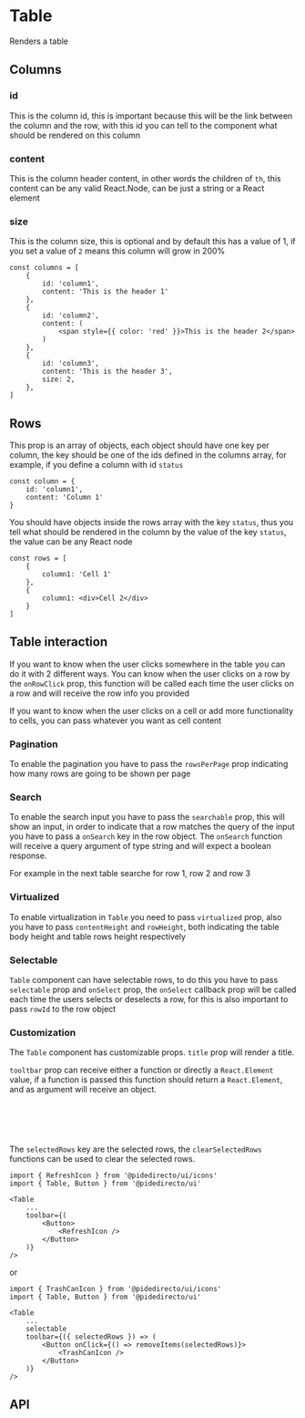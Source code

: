 

<Meta of={TableStories} />

# Table
Renders a table

<Canvas of={TableStories.Primary} />

## Columns

### id
This is the column id, this is important because this will be the link between the column and the row, with this id you can tell to the component what should be rendered on this column

### content
This is the column header content, in other words the children of `th`, this content can be any valid React.Node, can be just a string or a React element

### size
This is the column size, this is optional and by default this has a value of 1, if you set a value of `2` means this column will grow in 200%

```tsx
const columns = [
    {
        id: 'column1',
        content: 'This is the header 1'
    },
    {
        id: 'column2',
        content: (
            <span style={{ color: 'red' }}>This is the header 2</span>
        )
    },
    {
        id: 'column3',
        content: 'This is the header 3',
        size: 2,
    },
]
```

## Rows

This prop is an array of objects, each object should have one key per column, the key should be one of the ids defined in the columns array, for example, if you define a column with id `status`
```tsx
const column = {
    id: 'column1',
    content: 'Column 1'
}
```
You should have objects inside the rows array with the key `status`, thus you tell what should be rendered in the column by the value of the key `status`, the value can be any React node
```tsx
const rows = [
    {
        column1: 'Cell 1'
    },
    {
        column1: <div>Cell 2</div>
    }
]
```

## Table interaction

If you want to know when the user clicks somewhere in the table you can do it with 2 different ways. You can know when the user clicks on a row by the `onRowClick` prop,
this function will be called each time the user clicks on a row and will receive the row info you provided

<Canvas of={TableStories.RowClick} />

If you want to know when the user clicks on a cell or add more functionality to cells, you can pass whatever you want as cell content

<Canvas of={TableStories.CellClick} />

### Pagination

To enable the pagination you have to pass the `rowsPerPage` prop indicating how many rows are going to be shown per page

<Canvas of={TableStories.Pagination} />

### Search

To enable the search input you have to pass the `searchable` prop, this will show an input, in order to indicate that a row matches the query of the input you have to pass a `onSearch` key in the row object.
The `onSearch` function will receive a query argument of type string and will expect a boolean response.

For example in the next table searche for row 1, row 2 and row 3

<Canvas of={TableStories.SearchableTable} />

### Virtualized

To enable virtualization in `Table` you need to pass `virtualized` prop, also you have to pass `contentHeight` and `rowHeight`,
both indicating the table body height and table rows height respectively

<Canvas of={TableStories.Virtualized} />

### Selectable

`Table` component can have selectable rows, to do this you have to pass `selectable` prop and `onSelect` prop, the `onSelect` callback prop
will be called each time the users selects or deselects a row, for this is also important to pass `rowId` to the row object

<Canvas of={TableStories.Selectable} />

### Customization

The `Table` component has customizable props. `title` prop will render a title.

<Canvas of={TableStories.CustomToolbar} />

`tooltbar` prop can receive either a function or directly a `React.Element` value, if a function is passed this function should return a `React.Element`, and as argument will receive an object.
```ts
{
    selectedRows: Array<any>;
    clearSelectedRows: () => void;
}
```
The `selectedRows` key are the selected rows, the `clearSelectedRows` functions can be used to clear the selected rows.

```tsx
import { RefreshIcon } from '@pidedirecto/ui/icons'
import { Table, Button } from '@pidedirecto/ui'

<Table
    ...
    toolbar={(
        <Button>
            <RefreshIcon />
        </Button>
    )}
/>

```

or

```tsx
import { TrashCanIcon } from '@pidedirecto/ui/icons'
import { Table, Button } from '@pidedirecto/ui'

<Table
    ...
    selectable
    toolbar={({ selectedRows }) => (
        <Button onClick={() => removeItems(selectedRows)}>
            <TrashCanIcon />
        </Button>
    )}
/>

```

## API

<ArgTypes of={TableStories} />

